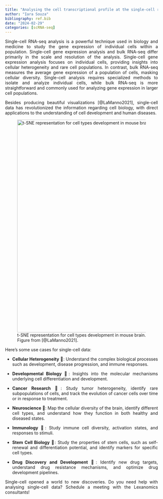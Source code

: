 ```yaml
---
title: "Analysing the cell transcriptional profile at the single-cell resolution"
author: "Iara Souza"
bibliography: ref.bib
date: "2024-02-29"
categories: [scRNA-seq]
---
```


<style>
body {
text-align: justify}
</style>

Single-cell RNA-seq analysis is a powerful technique used in biology and medicine to study the gene expression of individual cells within a population. Single-cell gene expression analysis and bulk RNA-seq differ primarily in the scale and resolution of the analysis. Single-cell gene expression analysis focuses on individual cells, providing insights into cellular heterogeneity and rare cell populations. In contrast, bulk RNA-seq measures the average gene expression of a population of cells, masking cellular diversity. Single-cell analysis requires specialized methods to isolate and analyze individual cells, while bulk RNA-seq is more straightforward and commonly used for analyzing gene expression in larger cell populations.
 
Besides producing beautiful visualizations [@LaManno2021], single-cell data has revolutionized the information regarding cell biology, with direct applications to the understanding of cell development and human diseases. 

![t-SNE representation for cell types development in mouse brain. Figure from [@LaManno2021].](fig1.jpeg){width="700" height="700" fig-alt="Single-cell graph with similarities with a map"}

Here’s some use cases for single-cell data:

- **Cellular Heterogeneity** 🧬: Understand the complex biological processes such as development, disease progression, and immune responses.

- **Developmental Biology** 🌱: Insights into the molecular mechanisms underlying cell differentiation and development.

- **Cancer Research** 🦠: Study tumor heterogeneity, identify rare subpopulations of cells, and track the evolution of cancer cells over time or in response to treatment.

- **Neuroscience** 🧠: Map the cellular diversity of the brain, identify different cell types, and understand how they function in both healthy and diseased states.

- **Immunology** 🦠: Study immune cell diversity, activation states, and responses to stimuli.

- **Stem Cell Biology** 🌱: Study the properties of stem cells, such as self-renewal and differentiation potential, and identify markers for specific cell types.

- **Drug Discovery and Development** 💊: Identify new drug targets, understand drug resistance mechanisms, and optimize drug development pipelines.

Single-cell opened a world to new discoveries. Do you need help with analysing single-cell data? Schedule a meeting with the Lexanomics consultants!
